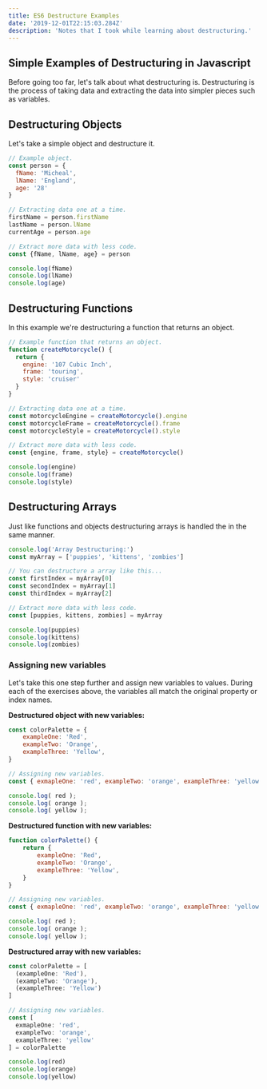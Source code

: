 ```yaml
---
title: ES6 Destructure Examples
date: '2019-12-01T22:15:03.284Z'
description: 'Notes that I took while learning about destructuring.'
---
```


## Simple Examples of Destructuring in Javascript

Before going too far, let's talk about what destructuring is. Destructuring is the process of taking data and extracting the data into simpler pieces such as variables.

## Destructuring Objects

Let's take a simple object and destructure it.

```js
// Example object.
const person = {
  fName: 'Micheal',
  lName: 'England',
  age: '28'
}

// Extracting data one at a time.
firstName = person.firstName
lastName = person.lName
currentAge = person.age

// Extract more data with less code.
const {fName, lName, age} = person

console.log(fName)
console.log(lName)
console.log(age)
```

## Destructuring Functions

In this example we're destructuring a function that returns an object.

```js
// Example function that returns an object.
function createMotorcycle() {
  return {
    engine: '107 Cubic Inch',
    frame: 'touring',
    style: 'cruiser'
  }
}

// Extracting data one at a time.
const motorcycleEngine = createMotorcycle().engine
const motorcycleFrame = createMotorcycle().frame
const motorcycleStyle = createMotorcycle().style

// Extract more data with less code.
const {engine, frame, style} = createMotorcycle()

console.log(engine)
console.log(frame)
console.log(style)
```

## Destructuring Arrays

Just like functions and objects destructuring arrays is handled the in the same manner.

```js
console.log('Array Destructuring:')
const myArray = ['puppies', 'kittens', 'zombies']

// You can destructure a array like this...
const firstIndex = myArray[0]
const secondIndex = myArray[1]
const thirdIndex = myArray[2]

// Extract more data with less code.
const [puppies, kittens, zombies] = myArray

console.log(puppies)
console.log(kittens)
console.log(zombies)
```

### Assigning new variables

Let's take this one step further and assign new variables to values. During each of the exercises above, the variables all match the original property or index names.

**Destructured object with new variables:**

```js
const colorPalette = {
	exampleOne: 'Red',
	exampleTwo: 'Orange',
	exampleThree: 'Yellow',
}

// Assigning new variables.
const { exmapleOne: 'red', exampleTwo: 'orange', exampleThree: 'yellow' } = colorPalette;

console.log( red );
console.log( orange );
console.log( yellow );
```

**Destructured function with new variables:**

```js
function colorPalette() {
	return {
		exampleOne: 'Red',
		exampleTwo: 'Orange',
		exampleThree: 'Yellow',
	}
}

// Assigning new variables.
const { exmapleOne: 'red', exampleTwo: 'orange', exampleThree: 'yellow' } = colorPalette();

console.log( red );
console.log( orange );
console.log( yellow );
```

**Destructured array with new variables:**

```js
const colorPalette = [
  (exampleOne: 'Red'),
  (exampleTwo: 'Orange'),
  (exampleThree: 'Yellow')
]

// Assigning new variables.
const [
  exmapleOne: 'red',
  exampleTwo: 'orange',
  exampleThree: 'yellow'
] = colorPalette

console.log(red)
console.log(orange)
console.log(yellow)
```

